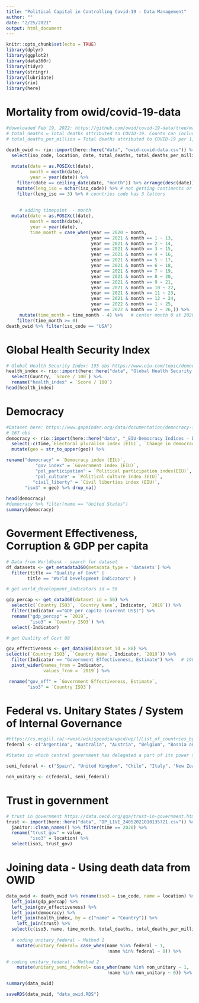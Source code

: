 ```yaml
---
title: "Political Capital in Controlling Covid-19 - Data Management"
author: ""
date: "2/25/2021"
output: html_document
---
```


```r
knitr::opts_chunk$set(echo = TRUE)
library(dplyr)
library(ggplot2)
library(data360r)
library(tidyr)
library(stringr)
library(lubridate)
library(rio)
library(here)
```


# Mortality from owid/covid-19-data
```r
#downloaded Feb 19, 2022: https://github.com/owid/covid-19-data/tree/master/public/data/excess_mortality
# total_deaths = Total deaths attributed to COVID-19. Counts can include probable deaths, where reported.
# total_deaths_per_million = Total deaths attributed to COVID-19 per 1,000,000 people. Counts can include probable deaths, where reported.

death_owid <- rio::import(here::here("data", "owid-covid-data.csv")) %>% 
  select(iso_code, location, date, total_deaths, total_deaths_per_million, population) %>% drop_na() %>% arrange(date) %>% 
  
  mutate(date = as.POSIXct(date), 
         month = month(date),
         year = year(date)) %>% 
    filter(date == ceiling_date(date, "month")) %>% arrange(desc(date)) %>% 
    mutate(leng_iso = nchar(iso_code)) %>% # not getting continents or regions 
    filter(leng_iso == 3) %>% # countries code has 3 letters 
    
    
     # adding timepoint  - month
  mutate(date = as.POSIXct(date), 
         month = month(date),
         year = year(date),
         time_month = case_when(year == 2020 ~ month,
                                year == 2021 & month == 1 ~ 13, 
                                year == 2021 & month == 2 ~ 14,
                                year == 2021 & month == 3 ~ 15,
                                year == 2021 & month == 4 ~ 16,
                                year == 2021 & month == 5 ~ 17,
                                year == 2021 & month == 6 ~ 18,
                                year == 2021 & month == 7 ~ 19,
                                year == 2021 & month == 8 ~ 20,
                                year == 2021 & month == 9 ~ 21,
                                year == 2021 & month == 10 ~ 22,
                                year == 2021 & month == 11 ~ 23,
                                year == 2021 & month == 12 ~ 24, 
                                year == 2022 & month == 1 ~ 25, 
                                year == 2022 & month == 2 ~ 26,)) %>% 
     mutate(time_month = time_month - 4) %>%   # center month 0 at 2020-04-01, original data started at 2020-02-01 - only have 1 point for that (China): month 2020-03-01 only have 10 countries 
    filter(time_month >= 0)
death_owid %>% filter(iso_code == "USA")
```



# Global Health Security Index
```r
# Global Health Security Index: 195 obs https://www.eiu.com/topic/democracy-index
health_index <- rio::import(here::here("data", "Global Health Security Index 2019 Final (October 2019).csv"), skip = 15) %>% 
  select(Country, `Score / 100`) %>% 
  rename("health_index" = `Score / 100`) 
head(health_index)
```


# Democracy
```r
#Dataset here: https://www.gapminder.org/data/documentation/democracy-index/
# 167 obs
democracy <- rio::import(here::here("data", "_EIU-Democracy Indices - Dataset - v3.xlsx"), sheet = "data-for-countries-etc-by-year") %>%   filter(time == 2019) %>% 
  select(-c(time,`Electoral pluralism index (EIU)`, `Change in democracy index (EIU)`)) %>%    # 167 
  mutate(geo = str_to_upper(geo)) %>% 

rename("democracy" = `Democracy index (EIU)`, 
           "gov_index" = `Government index (EIU)`, 
           "pol_participation" = `Political participation index(EIU)`, 
           "pol_culture" = `Political culture index (EIU)`,
          "civil_liberty" = `Civil liberties index (EIU)`, 
       "iso3" = geo) %>% drop_na()
       
head(democracy)
#democracy %>% filter(name == "United States")
summary(democracy)
```

# Goverment Effectiveness, Corruption & GDP per capita  
```r
# Data from Worldbank - search for dataset 
df_datasets <- get_metadata360(metadata_type = 'datasets') %>% 
  filter(title == "Quality of Govt" |
        title == "World Development Indicators" ) 

# get world_development_indicators id = 56

gdp_percap <- get_data360(dataset_id = 56) %>% 
  select(c(`Country ISO3`, `Country Name`, Indicator, `2019`)) %>% 
  filter(Indicator =="GDP per capita (current US$)") %>% 
  rename("gdp_percap" = `2019`,
         "iso3" = `Country ISO3`) %>% 
  select(-Indicator) 

# get Quality of Govt 88

gov_effectiveness <- get_data360(dataset_id = 88) %>% 
select(c(`Country ISO3`, `Country Name`, Indicator, `2019`)) %>%
  filter(Indicator == "Government Effectiveness, Estimate") %>%   # 190
  pivot_wider(names_from = Indicator,
              values_from = `2019`) %>% 

 rename("gov_eff" = `Government Effectiveness, Estimate`,
        "iso3" = `Country ISO3`) 

```

# Federal vs. Unitary States / System of Internal Governance 
```r

#https://cs.mcgill.ca/~rwest/wikispeedia/wpcd/wp/l/List_of_countries_by_system_of_government.htm
federal <- c("Argentina", "Australia", "Austria", "Belgium", "Bosnia and Herzegovina", "Brazil", "Canada", "Comoros", "Ethiopia", "Micronesia", "Germany", "India", "Malaysia", "Mexico", "Nigeria", "Pakistan", "Palau", "Papua New Guinea", "Russia", "Saint Kitts and Nevis", "South Africa", "Switzerland", "United Arab Emirates", "United States", "Venezuela")  # exception: I'm not clear palau is a unitary or federal state 

#States in which central government has delegated a part of its power to regional and local level governments.  China is special case. Although Hong Kong and Macau have some economic autonomy, I categorize China as unitary state in this study to reflect the fact that China had highly centralized power of pandemic control. 

semi_federal <- c("Spain", "United Kingdom", "Chile", "Italy", "New Zealand", "Philippines", "Serbia", "Denmark", "Finland", "Netherlands", "France")

non_unitary <- c(federal, semi_federal)
```
# Trust in government

```r
# trust in government https://data.oecd.org/gga/trust-in-government.htm
trust <- import(here::here("data", "DP_LIVE_24052021010135721.csv")) %>% 
  janitor::clean_names() %>% filter(time == 2020) %>%
  rename("trust_gov" = value, 
         "iso3" = location) %>% 
  select(iso3, trust_gov) 

```


# Joining data - Using death data from OWID
```r
data_owid <- death_owid %>% rename(iso3 = iso_code, name = location) %>% select(-c(date, leng_iso)) %>% #filter(location == "United Kingdom")
  left_join(gdp_percap) %>%  
  left_join(gov_effectiveness) %>%
  left_join(democracy) %>% 
  left_join(health_index, by = c("name" = "Country")) %>% 
    left_join(trust) %>% 
  select(c(iso3, name, time_month, total_deaths, total_deaths_per_million, population,gdp_percap, democracy, gov_eff, health_index, trust_gov, month, year)) %>% 
 
  # coding unitary_federal - Method 1
    mutate(unitary_federal= case_when(name %in% federal ~ 1,
                                      !name %in% federal ~ 0)) %>%

# coding unitary_federal - Method 2
    mutate(unitary_semi_federal= case_when(name %in% non_unitary ~ 1, 
                                      !name %in% non_unitary ~ 0)) %>% drop_na(c(gdp_percap, democracy)) 

summary(data_owid)

saveRDS(data_owid, "data_owid.RDS")
```





